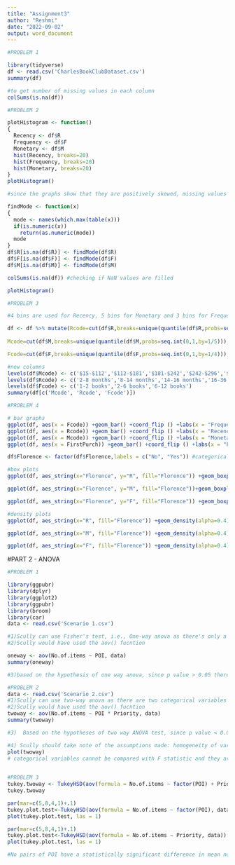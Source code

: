 ---
title: "Assignment3"
author: "Reshmi"
date: "2022-09-02"
output: word_document
---

```{r problem1}
#PROBLEM 1

library(tidyverse)
df <- read.csv('CharlesBookClubDataset.csv')
summary(df)

#to get number of missing values in each column
colSums(is.na(df))
```
```{r problem2}
#PROBLEM 2

plotHistogram <- function() 
{
  Recency <- df$R
  Frequency <- df$F
  Monetary <- df$M
  hist(Recency, breaks=20)
  hist(Frequency, breaks=20)
  hist(Monetary, breaks=20)
}
plotHistogram()

#since the graphs show that they are positively skewed, missing values can be imputed with the mode

findMode <- function(x) 
{
  mode <- names(which.max(table(x)))
  if(is.numeric(x)) 
    return(as.numeric(mode))
  mode
}
df$R[is.na(df$R)] <- findMode(df$R)
df$F[is.na(df$F)] <- findMode(df$F)
df$M[is.na(df$M)] <- findMode(df$M)

colSums(is.na(df)) #checking if NaN values are filled

plotHistogram()
```

```{r problem3}
#PROBLEM 3

#4 bins are used for Recency, 5 bins for Monetary and 3 bins for Frequency as every bin is to have the same number of observations because it's based on the quantiles which is optimal for binning at the breakpoints

df <- df %>% mutate(Rcode=cut(df$R,breaks=unique(quantile(df$R,probs=seq.int(0,1,by=1/4))),include.lowest=TRUE),
                    
Mcode=cut(df$M,breaks=unique(quantile(df$M,probs=seq.int(0,1,by=1/5))),include.lowest=TRUE),

Fcode=cut(df$F,breaks=unique(quantile(df$F,probs=seq.int(0,1,by=1/4))),include.lowest=TRUE))

#new columns
levels(df$Mcode) <- c('$15-$112','$112-$181','$181-$242','$242-$296','$296-$479')
levels(df$Rcode) <- c('2-8 months','8-14 months','14-16 months','16-36 months')
levels(df$Fcode) <- c('1-2 books','2-6 books','6-12 books')
summary(df[c('Mcode', 'Rcode', 'Fcode')])
```

```{r problem4}
#PROBLEM 4

# bar graphs
ggplot(df, aes(x = Fcode)) +geom_bar() +coord_flip () +labs(x = "Frequency")
ggplot(df, aes(x = Rcode)) +geom_bar() +coord_flip () +labs(x = "Recency")
ggplot(df, aes(x = Mcode)) +geom_bar() +coord_flip () +labs(x = "Monetary")
ggplot(df, aes(x = FirstPurch)) +geom_bar() +coord_flip () +labs(x = "First Purchase")

df$Florence <- factor(df$Florence,labels = c("No", "Yes")) #categorical feature

#box plots
ggplot(df, aes_string(x="Florence", y="R", fill="Florence")) +geom_boxplot() +coord_flip() +labs(x="Recency", y="Was the purchase made?") +theme(legend.position=c(0.9, 0.9))

ggplot(df, aes_string(x="Florence", y="M", fill="Florence"))+geom_boxplot() +coord_flip() +labs(x = "Monetary", y = "Was the pruchase made?") +theme(legend.position=c(0.9, 0.9))

ggplot(df, aes_string(x="Florence", y="F", fill="Florence")) +geom_boxplot() +coord_flip() +labs(x="Frequency", y="Was the pruchase made?") +theme(legend.position=c(0.9, 0.9))

#density plots
ggplot(df, aes_string(x="R", fill="Florence")) +geom_density(alpha=0.4) +labs(x="Recency") +theme(legend.position=c(0.9, 0.9))

ggplot(df, aes_string(x="M", fill="Florence")) +geom_density(alpha=0.4) +labs(x="Monetary") +theme(legend.position=c(0.9, 0.9))

ggplot(df, aes_string(x="F", fill="Florence")) +geom_density(alpha=0.4) +labs(x="Frequency") +theme(legend.position=c(0.9, 0.9))
```

#PART 2 - ANOVA
```{r p1}
#PROBLEM 1

library(ggpubr)
library(dplyr)
library(ggplot2)
library(ggpubr)
library(broom)
library(car)
data <- read.csv('Scenario 1.csv')

#1)Scully can use Fisher's test, i.e., One-way anova as there's only a single independent variable
#2)Scully would have used the aov() fucntion

oneway <- aov(No.of.items ~ POI, data)
summary(oneway)

#3)based on the hypothesis of one way anova, since p value > 0.05 there is no relation between the person of interest and the average number of evidence collected against them
```

```{r p2andp3}
#PROBLEM 2
data <- read.csv('Scenario 2.csv')
#1)Scully can use two-way anova as there are two categorical variables on which it is dependent
#2)Scully would have used the aov() fucntion
twoway <- aov(No.of.items ~ POI * Priority, data)
summary(twoway)

#3)  Based on the hypotheses of two way ANOVA test, since p value < 0.05 there is maybe a relation between the person of interest and the avg number of evidence collected against them and between the Priority and the avg number of evidence collected against them. Since p value > 0.05 there is no interaction between the Priority and person of interest.

#4) Scully should take note of the assumptions made: homogeneity of variance
plot(twoway)
# categorical variables cannot be compared with F statistic and they are normally-distributed dependent variable
 

#PROBLEM 3
tukey.twoway <- TukeyHSD(aov(formula = No.of.items ~ factor(POI) + Priority, data ))
tukey.twoway

par(mar=c(5,8,4,1)+.1)
tukey.plot.test<-TukeyHSD(aov(formula = No.of.items ~ factor(POI), data))
plot(tukey.plot.test, las = 1)

par(mar=c(5,8,4,1)+.1)
tukey.plot.test<-TukeyHSD(aov(formula = No.of.items ~ Priority, data))
plot(tukey.plot.test, las = 1)

#No pairs of POI have a statistically significant difference in mean no of evidence generated which implies that no difference in the average no of Evidence items discovered when compared with any two POI. Critical priority has a different mean which implies that assigning it to work on the cases generate different no of evidence items compared to the rest of the priorities.
```
